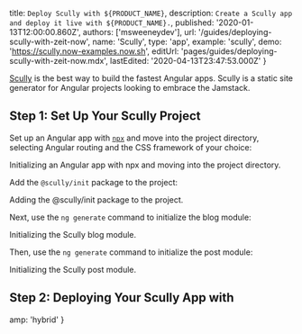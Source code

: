 
  title: `Deploy Scully with ${PRODUCT_NAME}`,
  description: `Create a Scully app and deploy it live with ${PRODUCT_NAME}.`,
  published: '2020-01-13T12:00:00.860Z',
  authors: ['msweeneydev'],
  url: '/guides/deploying-scully-with-zeit-now',
  name: 'Scully',
  type: 'app',
  example: 'scully',
  demo: 'https://scully.now-examples.now.sh',
  editUrl: 'pages/guides/deploying-scully-with-zeit-now.mdx',
  lastEdited: '2020-04-13T23:47:53.000Z'
}

[Scully](https://github.com/scullyio/scully/blob/master/README.md) is the best way to build the fastest Angular apps. Scully is a static site generator for Angular projects looking to embrace the Jamstack.

## Step 1: Set Up Your Scully Project

Set up an Angular app with [`npx`](https://www.npmjs.com/package/npx) and move into the project directory, selecting Angular routing and the CSS framework of your choice:

<Snippet dark text="npx -p @angular/cli@next ng new my-scully-project && cd my-scully-project" />
<Caption>Initializing an Angular app with <Link href="https://www.npmjs.com/package/npx">npx</Link> and moving into the project directory.</Caption>

Add the `@scully/init` package to the project:

<Snippet dark text="ng add @scullyio/init" />
<Caption>Adding the <InlineCode>@scully/init</InlineCode> package to the project.</Caption>

Next, use the `ng generate` command to initialize the blog module:

<Snippet dark text="ng generate @scullyio/init:blog" />
<Caption>Initializing the Scully blog module.</Caption>

Then, use the `ng generate` command to initialize the post module:

<Snippet dark text="ng generate @scullyio/init:post" />
<Caption>Initializing the Scully post module.</Caption>

## Step 2: Deploying Your Scully App with <ProductNameWrapper name={PRODUCT_NAME} />

<DeploySection meta={meta} />


  amp: 'hybrid'
}
